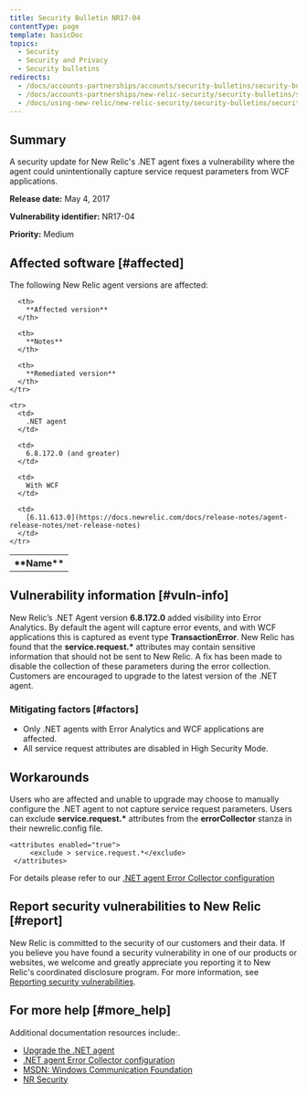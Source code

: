 ```yaml
---
title: Security Bulletin NR17-04
contentType: page
template: basicDoc
topics:
  - Security
  - Security and Privacy
  - Security bulletins
redirects:
  - /docs/accounts-partnerships/accounts/security-bulletins/security-bulletin-nr17-04
  - /docs/accounts-partnerships/new-relic-security/security-bulletins/security-bulletin-nr17-04
  - /docs/using-new-relic/new-relic-security/security-bulletins/security-bulletin-nr17-04
---
```


## Summary

A security update for New Relic's .NET agent fixes a vulnerability where the agent could unintentionally capture service request parameters from WCF applications.

**Release date:** May 4, 2017

**Vulnerability identifier:** NR17-04

**Priority:** Medium

## Affected software [#affected]

The following New Relic agent versions are affected:

<Table>
  <tbody>
    <tr>
      <th>
        **Name**
      </th>

      <th>
        **Affected version**
      </th>

      <th>
        **Notes**
      </th>

      <th>
        **Remediated version**
      </th>
    </tr>

    <tr>
      <td>
        .NET agent
      </td>

      <td>
        6.8.172.0 (and greater)
      </td>

      <td>
        With WCF
      </td>

      <td>
        [6.11.613.0](https://docs.newrelic.com/docs/release-notes/agent-release-notes/net-release-notes)
      </td>
    </tr>
  </tbody>
</Table>

## Vulnerability information [#vuln-info]

New Relic’s .NET Agent version **6.8.172.0** added visibility into Error Analytics. By default the agent will capture error events, and with WCF applications this is captured as event type **TransactionError**. New Relic has found that the **service.request.\*** attributes may contain sensitive information that should not be sent to New Relic. A fix has been made to disable the collection of these parameters during the error collection. Customers are encouraged to upgrade to the latest version of the .NET agent.

### Mitigating factors [#factors]

* Only .NET agents with Error Analytics and WCF applications are affected.
* All service request attributes are disabled in High Security Mode.

## Workarounds

Users who are affected and unable to upgrade may choose to manually configure the .NET agent to not capture service request parameters. Users can exclude **service.request.\*** attributes from the **errorCollector** stanza in their newrelic.config file.

```
<attributes enabled="true">
     <exclude > service.request.*</exclude>
 </attributes>
```

For details please refer to our [.NET agent Error Collector configuration](https://docs.newrelic.com/docs/agents/net-agent/installation-configuration/net-agent-configuration#error_collector)

## Report security vulnerabilities to New Relic [#report]

New Relic is committed to the security of our customers and their data. If you believe you have found a security vulnerability in one of our products or websites, we welcome and greatly appreciate you reporting it to New Relic's coordinated disclosure program. For more information, see [Reporting security vulnerabilities](/docs/security/new-relic-security/data-privacy/reporting-security-vulnerabilities).

## For more help [#more_help]

Additional documentation resources include:.

* [Upgrade the .NET agent](https://docs.newrelic.com/docs/agents/net-agent/installation-configuration/upgrade-net-agent)
* [.NET agent Error Collector configuration](https://docs.newrelic.com/docs/agents/net-agent/installation-configuration/net-agent-configuration#error_collector)
* [MSDN: Windows Communication Foundation](https://msdn.microsoft.com/en-us/library/dd456779(v=vs.110).aspx)
* [NR Security](https://newrelic.com/why-new-relic/security "Link opens in a new window.")
